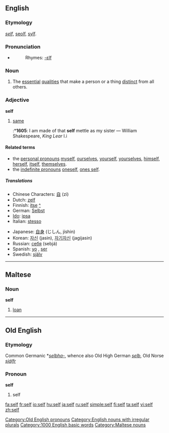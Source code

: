 {{see|self-}}
{{wikipedia}}
==English==
===Etymology===
{{OE.}} ''[[#Old English|self]]'', [[seolf]], [[sylf]]. 

===Pronunciation===
{{IPA|/sɛlf/}}
*{{audio|en-us-self.ogg|Audio (US)}}
*:Rhymes: [[Rhymes:English:-ɛlf|-ɛlf]]

===Noun===
{{en-noun|selves}}

# The [[essential]] [[qualities]] that make a person or a thing [[distinct]] from all others.

===Adjective===
'''self'''

# {{obsolete}} [[same]]
#:*'''1605''': I am made of that '''self''' mettle as my sister — William Shakespeare, ''King Lear'' I.i

====Related terms====
*the [[personal pronouns]] [[myself]], [[ourselves]], [[yourself]], [[yourselves]], [[himself]], [[herself]], [[itself]], [[themselves]].
*the [[indefinite pronouns]] [[oneself]], [[one's self|ones self]].

=====Translations=====
{{top}}
*Chinese Characters: [[自]] (zì)
*Dutch: [[zelf]] {{n}}
*Finnish: [[itse]] [[:fi:itse|^]]
*German: [[Selbst]] {{n}}
*[[Ido]]: [[ipsa]]
*Italian: [[stesso]]
{{mid}}
*Japanese: [[自身]] (じしん, jíshin)
*Korean: [[자신]] (jasin), [[자기자신]] (jagijasin)
*Russian: [[себя]] (sebjá)
*Spanish: [[yo]] {{m}} {{italbrac|psychology}}, [[ser]] {{m}} {{italbrac|psychology}}
*Swedish: [[själv]]
{{bottom}}

----

==Maltese==
===Noun===
'''self'''

# [[loan]]

----

==Old English==
===Etymology===
Common Germanic *''[[selbha-]]'', whence also Old High German ''[[selb]]'', Old Norse ''[[sjálfr]]''
===Pronoun===
'''self'''

# self

[[Category:Old English pronouns]]
[[Category:English nouns with irregular plurals]]
[[Category:1000 English basic words]]
[[Category:Maltese nouns]]

[[fa:self]]
[[fr:self]]
[[io:self]]
[[hu:self]]
[[ja:self]]
[[ru:self]]
[[simple:self]]
[[fi:self]]
[[ta:self]]
[[vi:self]]
[[zh:self]]